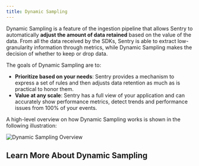 ```yaml
---
title: Dynamic Sampling
---
```


Dynamic Sampling is a feature of the ingestion pipeline that allows Sentry to automatically **adjust the amount of data retained** based on the value of the data. From all the data received by the SDKs, Sentry is able to extract low-granularity information through metrics, while Dynamic Sampling makes the decision of whether to keep or drop data.

The goals of Dynamic Sampling are to:
- **Prioritize based on your needs**: Sentry provides a mechanism to express a set of rules and then adjusts data retention as much as is practical to honor them.
- **Value at any scale**: Sentry has a full view of your application and can accurately show performance metrics, detect trends and performance issues from 100% of your events.

A high-level overview on how Dynamic Sampling works is shown in the following illustration:

![Dynamic Sampling Overview](/images/dsOverview.png)

## Learn More About Dynamic Sampling

<PageGrid />
